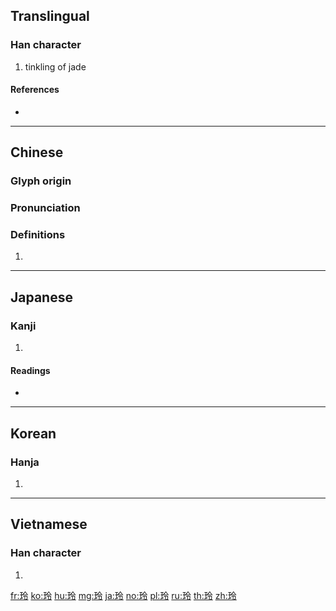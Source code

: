 ==Translingual==

===Han character===
{{Han char|rn=96|rad=玉|as=05|sn=9|four=18137|canj=MGOII}}

# tinkling of jade

====References====
* {{Han ref|kx=0728.230|dkj=20888|dj=1140.200|hdz=21108.010|uh=73B2|ud=29618|bh=ACC2|bd=44226}}

----

==Chinese==
{{zh-forms}}

===Glyph origin===
{{Han etym}}

===Pronunciation===
{{zh-pron
|m=líng
|c=ling4
|h=pfs=
|md=
|mn=
|w=
|mc=y
|oc=y
|cat=
}}

===Definitions===
{{zh-hanzi}}

# {{rfdef|lang=zh}}

----

==Japanese==

===Kanji===
{{ja-kanji|grade=|rs=玉05}}

# {{defn|lang=ja|sort=玉05}}

====Readings====
* {{ja-readings|on=[[れい]] (rei), [[ろう]] (rō)|kun=}}

----

==Korean==

===Hanja===
{{ko-hanja|hangeul=[[령]]>[[영]]|eumhun=|rv=ryeong>yeong|mr=ryŏng>yŏng|y=lyeng><sup>l</sup>yeng}}

# {{defn|lang=ko|sort=玉05}}

----

==Vietnamese==

===Han character===
{{vi-hantu|lính, linh}}

# {{defn|lang=vi|sort=玉05}}

[[fr:玲]]
[[ko:玲]]
[[hu:玲]]
[[mg:玲]]
[[ja:玲]]
[[no:玲]]
[[pl:玲]]
[[ru:玲]]
[[th:玲]]
[[zh:玲]]